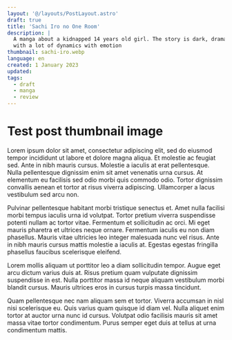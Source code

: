```yaml
---
layout: '@/layouts/PostLayout.astro'
draft: true
title: 'Sachi Iro no One Room'
description: |
  A manga about a kidnapped 14 years old girl. The story is dark, dramatic,
  with a lot of dynamics with emotion
thumbnail: sachi-iro.webp
language: en
created: 1 January 2023
updated:
tags:
  - draft
  - manga
  - review
---
```


# Test post thumbnail image

Lorem ipsum dolor sit amet, consectetur adipiscing elit, sed do eiusmod tempor incididunt ut labore et dolore magna aliqua. Et molestie ac feugiat sed. Ante in nibh mauris cursus. Molestie a iaculis at erat pellentesque. Nulla pellentesque dignissim enim sit amet venenatis urna cursus. At elementum eu facilisis sed odio morbi quis commodo odio. Tortor dignissim convallis aenean et tortor at risus viverra adipiscing. Ullamcorper a lacus vestibulum sed arcu non.

Pulvinar pellentesque habitant morbi tristique senectus et. Amet nulla facilisi morbi tempus iaculis urna id volutpat. Tortor pretium viverra suspendisse potenti nullam ac tortor vitae. Fermentum et sollicitudin ac orci. Mi eget mauris pharetra et ultrices neque ornare. Fermentum iaculis eu non diam phasellus. Mauris vitae ultricies leo integer malesuada nunc vel risus. Ante in nibh mauris cursus mattis molestie a iaculis at. Egestas egestas fringilla phasellus faucibus scelerisque eleifend.

Lorem mollis aliquam ut porttitor leo a diam sollicitudin tempor. Augue eget arcu dictum varius duis at. Risus pretium quam vulputate dignissim suspendisse in est. Nulla porttitor massa id neque aliquam vestibulum morbi blandit cursus. Mauris ultrices eros in cursus turpis massa tincidunt.

Quam pellentesque nec nam aliquam sem et tortor. Viverra accumsan in nisl nisi scelerisque eu. Quis varius quam quisque id diam vel. Nulla aliquet enim tortor at auctor urna nunc id cursus. Volutpat odio facilisis mauris sit amet massa vitae tortor condimentum. Purus semper eget duis at tellus at urna condimentum mattis.
